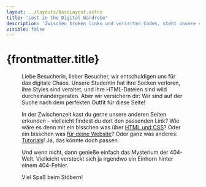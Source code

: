 ```yaml
---
layout: ../layouts/BaseLayout.astro
title: 'Lost in the Digital Wardrobe'
description: 'Zwischen broken links und verirrten Codes, steht unsere verzweifelte Studentin vor ihrem virtuellen Kleiderschrank. Ein tragisches Schicksal! Aber keine Sorge, wir finden den richtigen Pfad!'
visible: false
---
```



# {frontmatter.title}

<Lead text={frontmatter.description} />

<Figure imagePath='/src/images/gt1191-404.png' caption='Caption' alt='alt' />

Liebe Besucherin, lieber Besucher, wir entschuldigen uns für das digitale
Chaos. Unsere Studentin hat ihre Socken verloren, ihre Styles sind veraltet,
und ihre HTML-Dateien sind wild durcheinandergeraten. Aber wir versichern dir:
Wir sind auf der Suche nach dem perfekten Outfit für diese Seite!

In der Zwischenzeit kast du gerne unsere anderen Seiten erkunden – vielleicht
findest du dort den passenden Link? Wie wäre es denn mit ein bisschen was
über [HTML und CSS](/dokumentation/)? Oder ein bisschen was [für deine Website](/assets/)? Oder ganz was anderes: [Tutorials](/tutorials)! Ja, das könnte doch passen.

Und wenn nicht, dann genieße einfach das Mysterium der 404-Welt. Vielleicht versteckt sich ja irgendwo ein Einhorn
hinter einem 404-Fehler.

Viel Spaß beim Stöbern!
